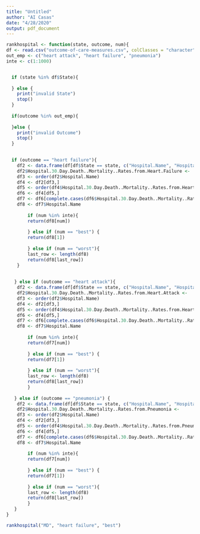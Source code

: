 ```yaml
---
title: "Untitled"
author: "AI Casas"
date: "4/28/2020"
output: pdf_document
---
```


```r
rankhospital <- function(state, outcome, num){
df <- read.csv("outcome-of-care-measures.csv", colClasses = "character")
out_emp <- c("heart attack", "heart failure", "pneumonia")
inte <- c(1:1000)


  if (state %in% df$State){
    
  } else {
    print("invalid State")
    stop()
  }
  
  if(outcome %in% out_emp){
    
  }else {
    print("invalid Outcome")
    stop()
  }
  

  if (outcome == "heart failure"){
    df2 <- data.frame(df[df$State == state, c("Hospital.Name", "Hospital.30.Day.Death..Mortality..Rates.from.Heart.Failure")])
    df2$Hospital.30.Day.Death..Mortality..Rates.from.Heart.Failure <-      as.numeric(df2$Hospital.30.Day.Death..Mortality..Rates.from.Heart.Failure)
    df3 <- order(df2$Hospital.Name)
    df4 <- df2[df3,]
    df5 <- order(df4$Hospital.30.Day.Death..Mortality..Rates.from.Heart.Failure)
    df6 <- df4[df5,]
    df7 <- df6[complete.cases(df6$Hospital.30.Day.Death..Mortality..Rates.from.Heart.Failure), ]
    df8 <- df7$Hospital.Name
 
        if (num %in% inte){
        return(df8[num])
      
        } else if (num == "best") {
        return(df8[1])
      
        } else if (num == "worst"){
        last_row <- length(df8)
        return(df8[last_row])
    }
    
    
   } else if (outcome == "heart attack"){
    df2 <- data.frame(df[df$State == state, c("Hospital.Name", "Hospital.30.Day.Death..Mortality..Rates.from.Heart.Attack")])
    df2$Hospital.30.Day.Death..Mortality..Rates.from.Heart.Attack <-      as.numeric(df2$Hospital.30.Day.Death..Mortality..Rates.from.Heart.Attack)
    df3 <- order(df2$Hospital.Name)
    df4 <- df2[df3,]
    df5 <- order(df4$Hospital.30.Day.Death..Mortality..Rates.from.Heart.Attack)
    df6 <- df4[df5,]
    df7 <- df6[complete.cases(df6$Hospital.30.Day.Death..Mortality..Rates.from.Heart.Attack), ]
    df8 <- df7$Hospital.Name
    
        if (num %in% inte){
        return(df7[num])
      
        } else if (num == "best") {
        return(df7[1])
      
        } else if (num == "worst"){
        last_row <- length(df8)
        return(df8[last_row])
        }
    
   } else if (outcome == "pneumonia") {
    df2 <- data.frame(df[df$State == state, c("Hospital.Name", "Hospital.30.Day.Death..Mortality..Rates.from.Pneumonia")])
    df2$Hospital.30.Day.Death..Mortality..Rates.from.Pneumonia <-      as.numeric(df2$Hospital.30.Day.Death..Mortality..Rates.from.Pneumonia)
    df3 <- order(df2$Hospital.Name)
    df4 <- df2[df3,]
    df5 <- order(df4$Hospital.30.Day.Death..Mortality..Rates.from.Pneumonia)
    df6 <- df4[df5,]
    df7 <- df6[complete.cases(df6$Hospital.30.Day.Death..Mortality..Rates.from.Pneumonia), ]
    df8 <- df7$Hospital.Name
    
        if (num %in% inte){
        return(df7[num])
      
        } else if (num == "best") {
        return(df7[1])
      
        } else if (num == "worst"){
        last_row <- length(df8)
        return(df8[last_row])
        }
   }
}

rankhospital("MD", "heart failure", "best")    
    
```

